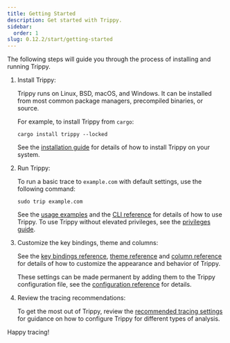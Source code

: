 ```yaml
---
title: Getting Started
description: Get started with Trippy.
sidebar:
  order: 1
slug: 0.12.2/start/getting-started
---
```



The following steps will guide you through the process of installing and running Trippy.

<Steps>

1. Install Trippy:

    Trippy runs on Linux, BSD, macOS, and Windows. It can be installed from most common package managers, precompiled binaries, or source.

    For example, to install Trippy from `cargo`:

    ```shell
    cargo install trippy --locked
    ```

    See the [installation guide](/0.12.2/start/installation) for details of how to install Trippy on your system.

2. Run Trippy:

   To run a basic trace to `example.com` with default settings, use the following command:

   ```shell
   sudo trip example.com
   ```

   See the [usage examples](/0.12.2/guides/usage) and the [CLI reference](/0.12.2/reference/cli) for details of how to use Trippy.  To use Trippy without elevated privileges, see the [privileges guide](/0.12.2/guides/privileges).

3. Customize the key bindings, theme and columns:

   See the [key bindings reference](/0.12.2/reference/bindings), [theme reference](/0.12.2/reference/theme) and [column reference](/0.12.2/reference/column) for details of how to customize the appearance and behavior of Trippy.

   These settings can be made permanent by adding them to the Trippy configuration file, see the [configuration reference](/0.12.2/reference/configuration) for details.

4. Review the tracing recommendations:

   To get the most out of Trippy, review the [recommended tracing settings](/0.12.2/guides/recommendation) for guidance on how to configure Trippy for different types of analysis.

</Steps>

Happy tracing!
